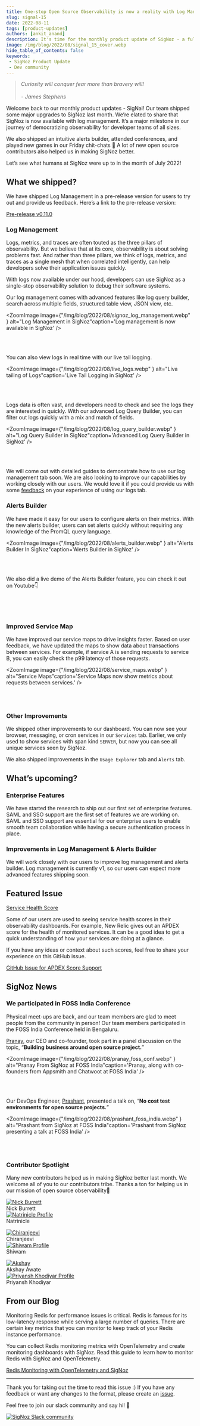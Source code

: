 ```yaml
---
title: One-stop Open Source Observability is now a reality with Log Management in SigNoz - SigNal 15
slug: signal-15
date: 2022-08-11
tags: [product-updates]
authors: [ankit_anand]
description: It's time for the monthly product update of SigNoz - a full-stack open-source APM tool. Find out what we've been upto at SigNoz during July, 2022.
image: /img/blog/2022/08/signal_15_cover.webp
hide_table_of_contents: false
keywords:
 - SigNoz Product Update
 - Dev community
---
```



<head>
  <link rel="canonical" href="https://signoz.io/blog/community-update-15/"/>
</head>

> *Curiosity will conquer fear more than bravery will!*<br></br>
*- James Stephens*
> 

Welcome back to our monthly product updates - SigNal! Our team shipped some major upgrades to SigNoz last month. We’re elated to share that SigNoz is now available with log management. It’s a major milestone in our journey of democratizing observability for developer teams of all sizes.



We also shipped an intuitive alerts builder, attended conferences, and played new games in our Friday chit-chats 🥳 A lot of new open source contributors also helped us in making SigNoz better.

Let’s see what humans at SigNoz were up to in the month of July 2022!

## What we shipped?

We have shipped Log Management in a pre-release version for users to try out and provide us feedback. Here’s a link to the pre-release version:

[Pre-release v0.11.0](https://github.com/SigNoz/signoz/releases/tag/v0.11.0-rc.1)

### Log Management

Logs, metrics, and traces are often touted as the three pillars of observability. But we believe that at its core, observability is about solving problems fast. And rather than three pillars, we think of logs, metrics, and traces as a single mesh that when correlated intelligently, can help developers solve their application issues quickly.

With logs now available under our hood, developers can use SigNoz as a single-stop observability solution to debug their software systems.

Our log management comes with advanced features like log query builder, search across multiple fields, structured table view, JSON view, etc.

<ZoomImage
    image={"/img/blog/2022/08/signoz_log_management.webp" } alt="Log Management in SigNoz"caption='Log management is now available in SigNoz'
/>

<br></br>

You can also view logs in real time with our live tail logging.

<ZoomImage
    image={"/img/blog/2022/08/live_logs.webp" } alt="Liva tailing of Logs"caption='Live Tail Logging in SigNoz'
/>

<br></br>

Logs data is often vast, and developers need to check and see the logs they are interested in quickly. With our advanced Log Query Builder, you can filter out logs quickly with a mix and match of fields.

<ZoomImage
    image={"/img/blog/2022/08/log_query_builder.webp" } alt="Log Query Builder in SigNoz"caption='Advanced Log Query Builder in SigNoz'
/>

<br></br>

We will come out with detailed guides to demonstrate how to use our log management tab soon. We are also looking to improve our capabilities by working closely with our users. We would love it if you could provide us with some [feedback](https://github.com/SigNoz/signoz/discussions/1513) on your experience of using our logs tab.

### Alerts Builder

We have made it easy for our users to configure alerts on their metrics. With the new alerts builder, users can set alerts quickly without requiring any knowledge of the PromQL query language.

<ZoomImage
    image={"/img/blog/2022/08/alerts_builder.webp" } alt="Alerts Builder In SigNoz"caption='Alerts Builder in SigNoz'
/>

<br></br>

We also did a live demo of the Alerts Builder feature, you can check it out on Youtube👇

<p>&nbsp;</p>

<Youtube id="oQFMfEc9JNI"  />

<p>&nbsp;</p>

### Improved Service Map

We have improved our service maps to drive insights faster. Based on user feedback, we have updated the maps to show data about transactions between services. For example, if service A is sending requests to service B, you can easily check the p99 latency of those requests.

<ZoomImage
    image={"/img/blog/2022/08/service_maps.webp" } alt="Service Maps"caption='Service Maps now show metrics about requests between services.'
/>

<br></br>

### Other Improvements

We shipped other improvements to our dashboard. You can now see your browser, messaging, or cron services in our `Services` tab. Earlier, we only used to show services with span kind `SERVER`, but now you can see all unique services seen by SigNoz.

We also shipped improvements in the `Usage Explorer` tab and `Alerts` tab.

## What’s upcoming?

### Enterprise Features

We have started the research to ship out our first set of enterprise features. SAML and SSO support are the first set of features we are working on. SAML and SSO support are essential for our enterprise users to enable smooth team collaboration while having a secure authentication process in place.

### Improvements in Log Management & Alerts Builder

We will work closely with our users to improve log management and alerts builder. Log management is currently v1, so our users can expect more advanced features shipping soon.

## Featured Issue

[Service Health Score](https://github.com/SigNoz/signoz/issues/1477)

Some of our users are used to seeing service health scores in their observability dashboards. For example, New Relic gives out an APDEX score for the health of monitored services. It can be a good idea to get a quick understanding of how your services are doing at a glance.

If you have any ideas or context about such scores, feel free to share your experience on this GitHub issue.

[GitHub Issue for APDEX Score Support](https://github.com/SigNoz/signoz/issues/1477)

## SigNoz News

### We participated in FOSS India Conference

Physical meet-ups are back, and our team members are glad to meet people from the community in person! Our team members participated in the FOSS India Conference held in Bengaluru.

[Pranay](https://www.linkedin.com/in/pranay01/), our CEO and co-founder, took part in a panel discussion on the topic, “**Building business around open source project.**”

<ZoomImage
    image={"/img/blog/2022/08/pranay_foss_conf.webp" } alt="Pranay From SigNoz at FOSS India"caption='Pranay, along with co-founders from Appsmith and Chatwoot at FOSS India'
/>

<br></br>

Our DevOps Engineer, [Prashant](https://www.linkedin.com/in/prashantshahi/), presented a talk on, “**No cost test environments for open source projects.**”

<ZoomImage
    image={"/img/blog/2022/08/prashant_foss_india.webp" } alt="Prashant from SigNoz at FOSS India"caption='Prashant from SigNoz presenting a talk at FOSS India'
/>

<br></br>


### Contributor Spotlight

Many new contributors helped us in making SigNoz better last month. We welcome all of you to our contributors tribe. Thanks a ton for helping us in our mission of open source observability🤗

<div class="row">
    <div class="col col--6">
      <div class="avatar">
      <a
         class="avatar__photo-link avatar__photo avatar__photo--lg"
         href="https://github.com/nickb937"
      >
         <img
            alt="Nick Burrett"
            src="https://avatars.githubusercontent.com/u/1443207?v=4"
         />
      </a>
      <div class="avatar__intro">
         <div class="avatar__name">Nick Burrett</div>
         <small class="avatar__subtitle">
         </small>
      </div>
      </div>
   </div>
    <div class="col col--6">
      <div class="avatar">
      <a
         class="avatar__photo-link avatar__photo avatar__photo--lg"
         href="https://github.com/Natrinicle"
      >
         <img
             alt="Natrinicle Profile"
            src="https://avatars.githubusercontent.com/u/6841452?v=4"
         />
      </a>
      <div class="avatar__intro">
         <div class="avatar__name">Natrinicle</div>
         <small class="avatar__subtitle">
         </small>
      </div>
      </div>
   </div>
</div>

<p></p>


<div class="row">
    <div class="col col--6">
      <div class="avatar">
      <a
         class="avatar__photo-link avatar__photo avatar__photo--lg"
         href="https://github.com/medicharlachiranjeevi"
      >
         <img
             alt="Chiranjeevi"
            src="https://avatars.githubusercontent.com/u/17638736?v=4"
         />
      </a>
      <div class="avatar__intro">
         <div class="avatar__name">Chiranjeevi</div>
         <small class="avatar__subtitle">
         </small>
      </div>
      </div>
   </div>
    <div class="col col--6">
      <div class="avatar">
      <a
         class="avatar__photo-link avatar__photo avatar__photo--lg"
         href="https://github.com/jshiwam"
      >
         <img
             alt="Shiwam Profile"
            src="https://avatars.githubusercontent.com/u/41477104?v=4"
         />
      </a>
      <div class="avatar__intro">
         <div class="avatar__name">Shiwam</div>
         <small class="avatar__subtitle">
         </small>
      </div>
      </div>
   </div>
</div>

<p></p>


<div class="row">
    <div class="col col--6">
      <div class="avatar">
      <a
         class="avatar__photo-link avatar__photo avatar__photo--lg"
         href="https://github.com/AkshayAwate"
      >
         <img
             alt="Akshay"
            src="https://avatars.githubusercontent.com/u/32165684?v=4"
         />
      </a>
      <div class="avatar__intro">
         <div class="avatar__name">Akshay Awate</div>
         <small class="avatar__subtitle">
         </small>
      </div>
      </div>
   </div>
    <div class="col col--6">
      <div class="avatar">
      <a
         class="avatar__photo-link avatar__photo avatar__photo--lg"
         href="https://github.com/zriyansh"
      >
         <img
            alt="Priyansh Khodiyar Profile"
            src="https://avatars.githubusercontent.com/u/52788043?v=4"
         />
      </a>
      <div class="avatar__intro">
         <div class="avatar__name">Priyansh Khodiyar</div>
         <small class="avatar__subtitle">
         </small>
      </div>
      </div>
   </div>
</div>

<p></p>

## From our Blog

Monitoring Redis for performance issues is critical. Redis is famous for its low-latency response while serving a large number of queries. There are certain key metrics that you can monitor to keep track of your Redis instance performance.

You can collect Redis monitoring metrics with OpenTelemetry and create monitoring dashboards with SigNoz. Read this guide to learn how to monitor Redis with SigNoz and OpenTelemetry.

[Redis Monitoring with OpenTelemetry and SigNoz](https://signoz.io/blog/redis-opentelemetry/)

---

Thank you for taking out the time to read this issue :) If you have any feedback or want any changes to the format, please create an [issue](https://github.com/SigNoz/signoz/issues).

Feel free to join our slack community and say hi! 👋

[![SigNoz Slack community](/img/blog/common/join_slack_cta.png)](https://signoz.io/slack)